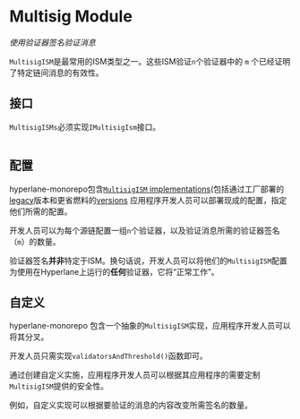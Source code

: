 # Multisig Module
_使用验证器签名验证消息_

`MultisigISM`是最常用的ISM类型之一。这些ISM验证`n`个验证器中的 `m` 个已经证明了特定链间消息的有效性。

## 接口

`MultisigISMs`必须实现`IMultisigIsm`接口。

```solidity file=<rootDir>/node_modules/@hyperlane-xyz/core/contracts/interfaces/isms/IMultisigIsm.sol
```

## 配置

hyperlane-monorepo包含[`MultisigISM` implementations](https://github.com/hyperlane-xyz/hyperlane-monorepo/tree/main/solidity/contracts/isms/multisig)(包括通过工厂部署的 [legacy](https://github.com/hyperlane-xyz/hyperlane-monorepo/blob/main/solidity/contracts/isms/multisig/LegacyMultisigIsm.sol)版本和更省燃料的[versions](https://github.com/hyperlane-xyz/hyperlane-monorepo/blob/main/solidity/contracts/isms/multisig/StaticMultisigIsm.sol) 应用程序开发人员可以部署现成的配置，指定他们所需的配置。

开发人员可以为每个源链配置一组`n`个验证器，以及验证消息所需的验证器签名（`m`）的数量。

验证器签名**并非**特定于ISM。换句话说，开发人员可以将他们的`MultisigISM`配置为使用在Hyperlane上运行的**任何**验证器，它将“正常工作”。


## 自定义

hyperlane-monorepo 包含一个抽象的`MultisigISM`实现，应用程序开发人员可以将其分叉。

开发人员只需实现`validatorsAndThreshold()`函数即可。

通过创建自定义实施，应用程序开发人员可以根据其应用程序的需要定制`MultisigISM`提供的安全性。

例如，自定义实现可以根据要验证的消息的内容改变所需签名的数量。
